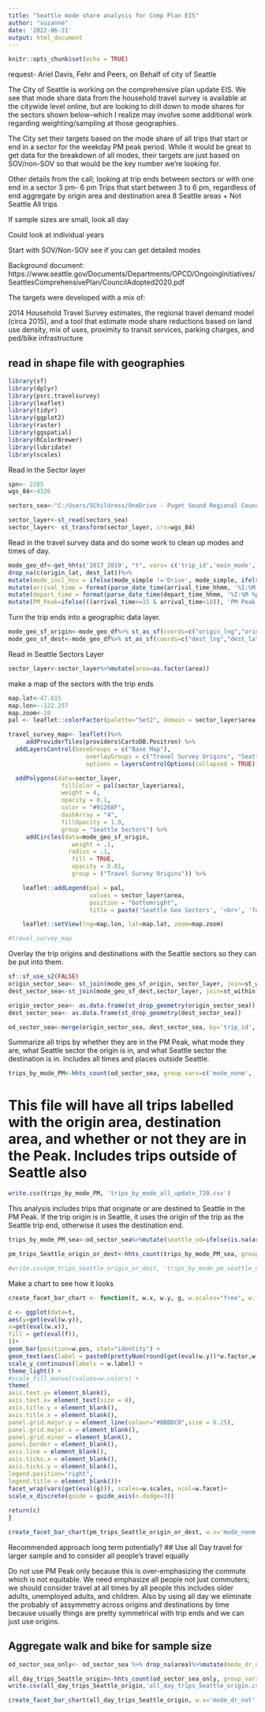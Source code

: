```yaml
---
title: "Seattle mode share analysis for Comp Plan EIS"
author: "suzanne"
date: '2022-06-21'
output: html_document
---
```


```r
knitr::opts_chunk$set(echo = TRUE)
```
request- Ariel Davis, Fehr and Peers, on Behalf of city of Seattle

The City of Seattle is working on the comprehensive plan update EIS. We see that mode share data from the household travel survey is available at the citywide level online, but are looking to drill down to mode shares for the sectors shown below--which I realize may involve some additional work regarding weighting/sampling at those geographies. 

The City set their targets based on the mode share of all trips that start or end in a sector for the weekday PM peak period. While it would be great to get data for the breakdown of all modes, their targets are just based on SOV/non-SOV so that would be the key number we’re looking for. 

Other details from the call;
looking at trip ends between sectors or with one end in a sector
3 pm- 6 pm
Trips that start between 3 to 6 pm, regardless of end
aggregate by origin area and destination area 8 Seattle areas + Not Seattle
All trips


If sample sizes are small, look all day

Could look at individual years

Start with SOV/Non-SOV
see if you can get detailed modes

Background document: https://www.seattle.gov/Documents/Departments/OPCD/OngoingInitiatives/SeattlesComprehensivePlan/CouncilAdopted2020.pdf

The targets were developed with a mix of:

2014 Household Travel Survey estimates, the regional travel demand model (circa 2015), and a tool that estimate mode share reductions based on land use density, mix of uses, proximity to transit services, parking charges, and ped/bike infrastructure

## read in shape file with geographies

```r
library(sf)
library(dplyr)
library(psrc.travelsurvey)
library(leaflet)
library(tidyr)
library(ggplot2)
library(raster)
library(ggspatial)
library(RColorBrewer)
library(lubridate)
library(scales)
```



Read in the Sector layer

```r

spn<- 2285
wgs_84<-4326

sectors_sea<-"C:/Users/SChildress/OneDrive - Puget Sound Regional Council/Documents/data_request/seattle_mode_share/SeattleSectors/SeattleSectors/Sectors.shp"

sector_layer<-st_read(sectors_sea)
sector_layer<- st_transform(sector_layer, crs=wgs_84)
```

Read in the travel survey data and do some work to clean up modes and times of day.
```r
mode_geo_df<-get_hhts('2017_2019', "t", vars= c('trip_id','main_mode', 'mode_simple', 'origin_lat', 'origin_lng', 'dest_lat', 'dest_lng', 'arrival_time_hhmm', 'depart_time_hhmm', 'travelers_total'))%>%
drop_na(c(origin_lat, dest_lat))%>%
mutate(mode_incl_hov = ifelse(mode_simple !='Drive', mode_simple, ifelse(travelers_total==1, 'SOV', 'HOV')))%>%
mutate(arrival_time = format(parse_date_time(arrival_time_hhmm, '%I:%M %p'), "%H"))%>%
mutate(depart_time = format(parse_date_time(depart_time_hhmm, '%I:%M %p'), "%H"))%>% 
mutate(PM_Peak=ifelse(((arrival_time>=15 & arrival_time<18)), 'PM Peak', 'Not PM Peak'))

```



Turn the trip ends into a geographic data layer.
```r
mode_geo_sf_origin<-mode_geo_df%>% st_as_sf(coords=c("origin_lng","origin_lat"), crs= "+proj=longlat +datum=WGS84 +ellps=WGS84 +towgs84=0,0,0")
mode_geo_sf_dest<-mode_geo_df%>% st_as_sf(coords=c("dest_lng","dest_lat"), crs= "+proj=longlat +datum=WGS84 +ellps=WGS84 +towgs84=0,0,0")


```

Read in Seattle Sectors Layer
```r

sector_layer<-sector_layer%>%mutate(area=as.factor(area))
```


make a map of the sectors with the trip ends
```r
map.lat<-47.615
map.lon<--122.257
map.zoom<-10
pal <- leaflet::colorFactor(palette="Set2", domain = sector_layer$area)

travel_survey_map<- leaflet()%>%
     addProviderTiles(providers$CartoDB.Positron) %>%
  addLayersControl(baseGroups = c("Base Map"),
                      overlayGroups = c("Travel Survey Origins", "Seattle Sectors"),
                      options = layersControlOptions(collapsed = TRUE))%>%

  addPolygons(data=sector_layer,
               fillColor = pal(sector_layer$area),
               weight = 4,
               opacity = 0.1,
               color = "#91268F",
               dashArray = "4",
               fillOpacity = 1.0,
               group = "Seattle Sectors") %>%
     addCircles(data=mode_geo_sf_origin,
                  weight = .1, 
                 radius = .1,
                  fill = TRUE,
                  opacity = 0.01,
                  group = ("Travel Survey Origins")) %>%

    leaflet::addLegend(pal = pal,
                       values = sector_layer$area,
                       position = "bottomright",
                       title = paste('Seattle Geo Sectors', '<br>', 'for Mode Share')) %>%

    leaflet::setView(lng=map.lon, lat=map.lat, zoom=map.zoom)

#travel_survey_map
```

Overlay the trip origins and destinations with the Seattle sectors so they can be put into them.
```r
sf::sf_use_s2(FALSE)
origin_sector_sea<- st_join(mode_geo_sf_origin, sector_layer, join=st_within)
dest_sector_sea<-st_join(mode_geo_sf_dest,sector_layer, join=st_within)


```

```r
origin_sector_sea<- as.data.frame(st_drop_geometry(origin_sector_sea))
dest_sector_sea<- as.data.frame(st_drop_geometry(dest_sector_sea))

```

```r
od_sector_sea<-merge(origin_sector_sea, dest_sector_sea, by='trip_id', suffixes=c('', '_dest'))%>% mutate(mode_nonm=ifelse((mode_incl_hov=='Walk' | mode_incl_hov=='Bike') , 'Non-Motorized', mode_incl_hov))%>%mutate(area = as.character(area)) %>% mutate(area_dest=as.character(area_dest))%>%mutate(area=ifelse(is.na(area), 'Not Seattle', area))%>%mutate(area_dest=ifelse(is.na(area_dest), 'Not Seattle', area_dest)) 
```

Summarize all trips by whether they are in the PM Peak, what mode they are, what Seattle sector the origin is in, and what Seattle sector the destination is in. Includes all times and places outside Seattle.
```r
trips_by_mode_PM<-hhts_count(od_sector_sea, group_vars=c('mode_nonm', 'PM_Peak', 'area', 'area_dest'), spec_wgt='trip_weight_2017_2019_v2021')%>%filter(PM_Peak !='Total')%>%filter(area!='Total')%>%filter(area_dest!='Total')
```
# This file will have all trips labelled with the origin area, destination area, and whether or not they are in the Peak. Includes trips outside of Seattle also

```r
write.csv(trips_by_mode_PM, 'trips_by_mode_all_update_720.csv')
```

This analysis includes trips that originate or are destined to Seattle in the PM Peak. If the trip origin is in Seattle, it uses the origin of the trip as the Seattle trip end, otherwise it uses the destination end.
```r
trips_by_mode_PM_sea<-od_sector_sea%>%mutate(seattle_od=ifelse(is.na(area), as.character(area_dest), as.character(area)))%>%filter(PM_Peak=='PM Peak')

pm_trips_Seattle_origin_or_dest<-hhts_count(trips_by_mode_PM_sea, group_vars=c('seattle_od', 'mode_nonm') ,spec_wgt='trip_weight_2017_2019_v2021')%>%filter(mode_nonm!='Total')%>% filter(seattle_od!='Total') 
```

```r
#write.csv(pm_trips_Seattle_origin_or_dest, 'trips_by_mode_pm_seattle_od.csv')
```

Make a chart to see how it looks
```r
create_facet_bar_chart <- function(t, w.x, w.y, g, w.scales="free", w.facet=3, d=0, w.factor=100, s="%", w.dec = 0, w.title, f, w.label=label_comma(),w.pos="dodge", lab.clr ="black", lab.sz=3) {

c <- ggplot(data=t,
aes(y=get(eval(w.y)),
x=get(eval(w.x)),
fill = get(eval(f)),
))+
geom_bar(position=w.pos, stat="identity") +
geom_text(aes(label = paste0(prettyNum(round(get(eval(w.y))*w.factor,w.dec), big.mark = ","),s)), vjust = -1.5, colour = lab.clr, size=lab.sz) +
scale_y_continuous(labels = w.label) +
theme_light() +
#scale_fill_manual(values=w.colors) +
theme(
axis.text.y= element_blank(),
axis.text.x= element_text(size = 8),
axis.title.y = element_blank(),
axis.title.x = element_blank(),
panel.grid.major.y = element_line(colour="#BBBDC0",size = 0.25),
panel.grid.major.x = element_blank(),
panel.grid.minor = element_blank(),
panel.border = element_blank(),
axis.line = element_blank(),
axis.ticks.x = element_blank(),
axis.ticks.y = element_blank(),
legend.position="right",
legend.title = element_blank())+
facet_wrap(vars(get(eval(g))), scales=w.scales, ncol=w.facet)+
scale_x_discrete(guide = guide_axis(n.dodge=3))
  
return(c)
}

```

```r
create_facet_bar_chart(pm_trips_Seattle_origin_or_dest, w.x='mode_nonm', w.y='share', g='seattle_od', f='mode_nonm', w.scales='fixed')+theme(panel.spacing.y = unit(1, "lines"))
```

Recommended approach long term potentially?
## Use all Day travel for larger sample and to consider all people's travel equally

Do not use PM Peak only because this is over-emphasizing the commute which is not equitable. We need emphasize all people not just commuters; we should consider travel at all times by all people this includes older adults, unemployed adults, and children. Also by using all day we eliminate the probably of assymmetry across origins and destinations by time because usually things are pretty symmetrical with trip ends and we can just use origins.

## Aggregate walk and bike for sample size

```r
od_sector_sea_only<- od_sector_sea %>% drop_na(area)%>%mutate(mode_dr_not=ifelse((mode_nonm=='SOV' | mode_nonm =='HOV'), 'Drive', 'Not Drive'))

all_day_trips_Seattle_origin<-hhts_count(od_sector_sea_only, group_vars=c('area', 'mode_dr_not' ),spec_wgt='trip_weight_2017_2019_v2021', incl_na=FALSE)%>%filter(mode_dr_not!='Total')
write.csv(all_day_trips_Seattle_origin,'all_day_trips_Seattle_origin.csv')


```




```r
create_facet_bar_chart(all_day_trips_Seattle_origin, w.x='mode_dr_not', w.y='share', g='area', f='mode_dr_not', w.scales='fixed')+theme(panel.spacing.y = unit(1, "lines"))
```


